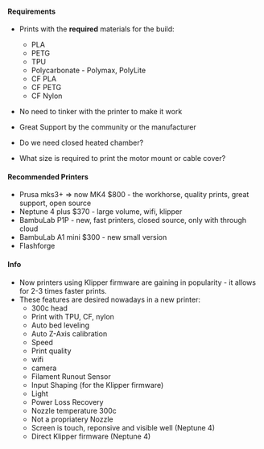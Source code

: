#### Requirements

- Prints with the **required** materials for the build:

  - PLA
  - PETG
  - TPU
  - Polycarbonate - Polymax, PolyLite
  - CF PLA
  - CF PETG
  - CF Nylon

- No need to tinker with the printer to make it work
- Great Support by the community or the manufacturer
- Do we need closed heated chamber?
- What size is required to print the motor mount or cable cover?

#### Recommended Printers

- Prusa mks3+ => now MK4 $800 - the workhorse, quality prints, great support, open source
- Neptune 4 plus $370 - large volume, wifi, klipper
- BambuLab P1P - new, fast printers, closed source, only with through cloud
- BambuLab A1 mini $300 - new small version
- Flashforge

#### Info

- Now printers using Klipper firmware are gaining in popularity - it allows for 2-3 times faster prints.
- These features are desired nowadays in a new printer:
  - 300c head
  - Print with TPU, CF, nylon
  - Auto bed leveling
  - Auto Z-Axis calibration
  - Speed
  - Print quality
  - wifi
  - camera
  - Filament Runout Sensor
  - Input Shaping (for the Klipper firmware)
  - Light
  - Power Loss Recovery
  - Nozzle temperature 300c
  - Not a propriatery Nozzle
  - Screen is touch, reponsive and visible well (Neptune 4)
  - Direct Klipper firmware (Neptune 4)
